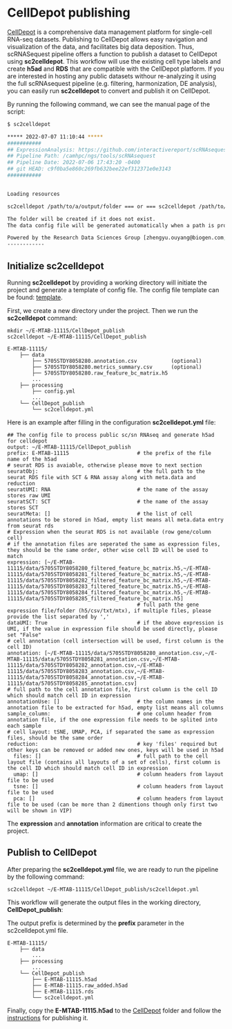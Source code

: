 # CellDepot publishing

[CellDepot](https://www.sciencedirect.com/science/article/pii/S0022283621006665){target="_blank"} is a comprehensive data management platform for single-cell RNA-seq datasets. Publishing to CellDepot allows easy navigation and visualization of the data, and facilitates big data deposition. Thus, scRNASequest pipeline offers a function to publish a dataset to CellDepot using **sc2celldepot**. This workflow will use the existing cell type labels and create **h5ad** and **RDS** that are compatible with the CellDepot platform. If you are interested in hosting any public datasets withour re-analyzing it using the full scRNAsequest pipeline (e.g. filtering, harmonization, DE analysis), you can easily run **sc2celldepot** to convert and publish it on CellDepot.

By running the following command, we can see the manual page of the script:

```bash
$ sc2celldepot

***** 2022-07-07 11:10:44 *****
###########
## ExpressionAnalysis: https://github.com/interactivereport/scRNAsequest.git
## Pipeline Path: /camhpc/ngs/tools/scRNAsequest
## Pipeline Date: 2022-07-06 17:43:20 -0400
## git HEAD: c9f0ba5e860c269fb632bee22ef312371e0e3143
###########


Loading resources

sc2celldepot /path/to/a/output/folder === or === sc2celldepot /path/to/a/config/file

The folder will be created if it does not exist.
The data config file will be generated automatically when a path is provided

Powered by the Research Data Sciences Group [zhengyu.ouyang@biogen.com;yuhenry.sun@biogen.com]
------------
```

## Initialize sc2celldepot

Running **sc2celldepot** by providing a working directory will initiate the project and generate a template of config file. The config file template can be found: [template](https://github.com/interactivereport/scRNAsequest/blob/main/src/external2h5ad.yml){target="_blank"}.

First, we create a new directory under the project. Then we run the **sc2celldepot** command:

```
mkdir ~/E-MTAB-11115/CellDepot_publish
sc2celldepot ~/E-MTAB-11115/CellDepot_publish

E-MTAB-11115/
    ├── data
        ├── 5705STDY8058280.annotation.csv           (optional)
        ├── 5705STDY8058280.metrics_summary.csv      (optional)
        ├── 5705STDY8058280.raw_feature_bc_matrix.h5
        ...
    ├── processing
        ├── config.yml
        ...
    └── CellDepot_publish
        └── sc2celldepot.yml
```

Here is an example after filling in the configuration **sc2celldepot.yml** file:

```
## The config file to process public sc/sn RNAseq and generate h5ad for celldepot
output: ~/E-MTAB-11115/CellDepot_publish
prefix: E-MTAB-11115                      # the prefix of the file name of the h5ad
# seurat RDS is avaiable, otherwise please move to next section
seuratObj:                                # the full path to the seurat RDS file with SCT & RNA assay along with meta.data and reduction
seuratUMI: RNA                            # the name of the assay stores raw UMI
seuratSCT: SCT                            # the name of the assay stores SCT
seuratMeta: []                            # the list of cell annotations to be stored in h5ad, empty list means all meta.data entry from seurat rds
# Expression when the seurat RDS is not available (row gene/column cell)
# if the annotation files are seperated the same as expression files, they should be the same order, other wise cell ID will be used to match
expression: [~/E-MTAB-11115/data/5705STDY8058280_filtered_feature_bc_matrix.h5,~/E-MTAB-11115/data/5705STDY8058281_filtered_feature_bc_matrix.h5,~/E-MTAB-11115/data/5705STDY8058282_filtered_feature_bc_matrix.h5,~/E-MTAB-11115/data/5705STDY8058283_filtered_feature_bc_matrix.h5,~/E-MTAB-11115/data/5705STDY8058284_filtered_feature_bc_matrix.h5,~/E-MTAB-11115/data/5705STDY8058285_filtered_feature_bc_matrix.h5] 
                                          # full path the gene expression file/folder (h5/csv/txt/mtx), if multiple files, please provide the list separated by ','
dataUMI: True                             # if the above expression is UMI, if the value in expression file should be used directly, please set "False"
# cell annotation (cell intersection will be used, first column is the cell ID)
annotation: [~/E-MTAB-11115/data/5705STDY8058280_annotation.csv,~/E-MTAB-11115/data/5705STDY8058281_annotation.csv,~/E-MTAB-11115/data/5705STDY8058282_annotation.csv,~/E-MTAB-11115/data/5705STDY8058283_annotation.csv,~/E-MTAB-11115/data/5705STDY8058284_annotation.csv,~/E-MTAB-11115/data/5705STDY8058285_annotation.csv]                             # full path to the cell annotation file, first column is the cell ID which should match cell ID in expression
annotationUse: []                         # the column names in the annotation file to be extracted for h5ad, empty list means all columns
sample_column:                            # one column header from annotation file, if the one expression file needs to be splited into each sample
# cell layout: tSNE, UMAP, PCA, if separated the same as expression files, should be the same order
reduction:                                # key 'files' required but other keys can be removed or added new ones, keys will be used in h5ad
  files: []                               # full path to the cell layout file (contains all layouts of a set of cells), first column is the cell ID which should match cell ID in expression
  umap: []                                # column headers from layout file to be used
  tsne: []                                # column headers from layout file to be used
  pca: []                                 # column headers from layout file to be used (can be more than 2 dimentions though only first two will be shown in VIP)
```

The **expression** and **annotation** information are critical to create the project.

## Publish to CellDepot

After preparing the **sc2celldepot.yml** file, we are ready to run the pipeline by the following command:

```
sc2celldepot ~/E-MTAB-11115/CellDepot_publish/sc2celldepot.yml
```

This workflow will generate the output files in the working directory, **CellDepot_publish**:

The output prefix is determined by the **prefix** parameter in the sc2celldepot.yml file.

```
E-MTAB-11115/
    ├── data
        ...
    ├── processing
        ...
    └── CellDepot_publish
        ├── E-MTAB-11115.h5ad
        ├── E-MTAB-11115.raw_added.h5ad
        ├── E-MTAB-11115.rds
        └── sc2celldepot.yml
```

Finally, copy the **E-MTAB-11115.h5ad** to the [CellDepot](https://github.com/interactivereport/CellDepot){target="_blank"} folder and follow the [instructions](https://interactivereport.github.io/CellDepot/bookdown/docs/){target="_blank"} for publishing it.